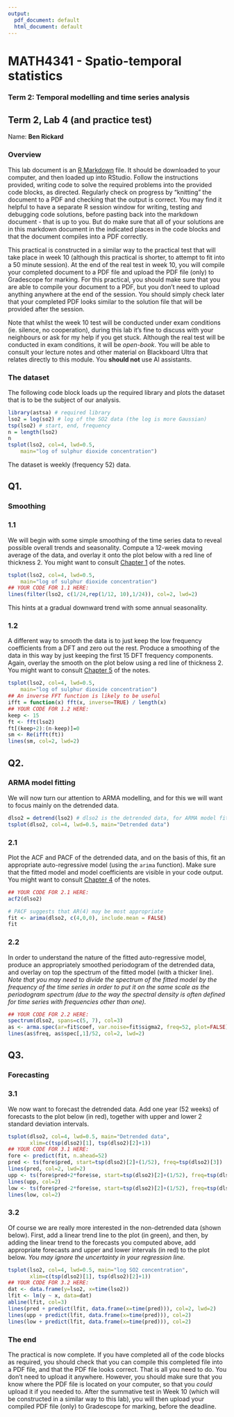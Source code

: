 ```yaml
---
output:
  pdf_document: default
  html_document: default
---
```

# MATH4341 - Spatio-temporal statistics

### Term 2: Temporal modelling and time series analysis

## Term 2, Lab 4 (and practice test)

Name: **Ben Rickard**

### Overview

This lab document is an [R Markdown](https://rmarkdown.rstudio.com/) file. It should be downloaded to your computer, and then loaded up into RStudio. Follow the instructions provided, writing code to solve the required problems into the provided code blocks, as directed. Regularly check on progress by "knitting" the document to a PDF and checking that the output is correct. You may find it helpful to have a separate R session window for writing, testing and debugging code solutions, before pasting back into the markdown document - that is up to you. But do make sure that all of your solutions are in this markdown document in the indicated places in the code blocks and that the document compiles into a PDF correctly.

This practical is constructed in a similar way to the practical test that will take place in week 10 (although this practical is shorter, to attempt to fit into a 50 minute session). At the end of the real test in week 10, you will compile your completed document to a PDF file and upload the PDF file (only) to Gradescope for marking. For this practical, you should make sure that you are able to compile your document to a PDF, but you don't need to upload anything anywhere at the end of the session. You should simply check later that your completed PDF looks similar to the solution file that will be provided after the session.

Note that whilst the week 10 test will be conducted under exam conditions (ie. silence, no cooperation), during this lab it's fine to discuss with your neighbours or ask for my help if you get stuck. Although the real test will be conducted in exam conditions, it will be *open-book*. You will be able to consult your lecture notes and other material on Blackboard Ultra that relates directly to this module. You **should not** use AI assistants.


### The dataset

The following code block loads up the required library and plots the dataset that is to be the subject of our analysis.
```r
library(astsa) # required library
lso2 = log(so2) # log of the SO2 data (the log is more Gaussian)
tsp(lso2) # start, end, frequency
n = length(lso2)
n
tsplot(lso2, col=4, lwd=0.5,
	main="log of sulphur dioxide concentration")
```
The dataset is weekly (frequency 52) data.

## Q1.

### Smoothing

### 1.1

We will begin with some simple smoothing of the time series data to reveal possible overall trends and seasonality. Compute a 12-week moving average of the data, and overlay it onto the plot below with a red line of thickness 2. You might want to consult [Chapter 1](https://darrenjw.github.io/time-series/intro.html) of the notes.
```r
tsplot(lso2, col=4, lwd=0.5,
	main="log of sulphur dioxide concentration")
## YOUR CODE FOR 1.1 HERE:
lines(filter(lso2, c(1/24,rep(1/12, 10),1/24)), col=2, lwd=2)

```
This hints at a gradual downward trend with some annual seasonality.

### 1.2

A different way to smooth the data is to just keep the low frequency coefficients from a DFT and zero out the rest. Produce a smoothing of the data in this way by just keeping the first 15 DFT frequency components. Again, overlay the smooth on the plot below using a red line of thickness 2. You might want to consult [Chapter 5](https://darrenjw.github.io/time-series/spectral.html) of the notes.

```r
tsplot(lso2, col=4, lwd=0.5,
	main="log of sulphur dioxide concentration")
## An inverse FFT function is likely to be useful
ifft = function(x) fft(x, inverse=TRUE) / length(x)
## YOUR CODE FOR 1.2 HERE:
keep <- 15
ft <- fft(lso2)
ft[(keep+2):(n-keep)]=0
sm <- Re(ifft(ft))
lines(sm, col=2, lwd=2)

```

## Q2.

### ARMA model fitting

We will now turn our attention to ARMA modelling, and for this we will want to focus mainly on the detrended data.
```r
dlso2 = detrend(lso2) # dlso2 is the detrended data, for ARMA model fitting
tsplot(dlso2, col=4, lwd=0.5, main="Detrended data")
```

### 2.1

Plot the ACF and PACF of the detrended data, and on the basis of this, fit an appropriate auto-regressive model (using the `arima` function). Make sure that the fitted model and model coefficients are visible in your code output. You might want to consult [Chapter 4](https://darrenjw.github.io/time-series/forecasting.html) of the notes.
```r
## YOUR CODE FOR 2.1 HERE:
acf2(dlso2)

# PACF suggests that AR(4) may be most appropriate
fit <- arima(dlso2, c(4,0,0), include.mean = FALSE)
fit
```

### 2.2

In order to understand the nature of the fitted auto-regressive model, produce an appropriately smoothed periodogram of the detrended data, and overlay on top the spectrum of the fitted model (with a thicker line). *Note that you may need to divide the spectrum of the fitted model by the frequency of the time series in order to put it on the same scale as the periodogram spectrum (due to the way the spectral density is often defined for time series with frequencies other than one).*
```r
## YOUR CODE FOR 2.2 HERE:
spectrum(dlso2, spans=c(5, 7), col=3)
as <- arma.spec(ar=fit$coef, var.noise=fit$sigma2, freq=52, plot=FALSE)
lines(as$freq, as$spec[,1]/52, col=2, lwd=2)
```

## Q3.

### Forecasting

### 3.1

We now want to forecast the detrended data. Add one year (52 weeks) of forecasts to the plot below (in red), together with upper and lower 2 standard deviation intervals.
```r
tsplot(dlso2, col=4, lwd=0.5, main="Detrended data",
       xlim=c(tsp(dlso2)[1], tsp(dlso2)[2]+1))
## YOUR CODE FOR 3.1 HERE:
fore <- predict(fit, n.ahead=52)
pred <- ts(fore$pred, start=tsp(dlso2)[2]+(1/52), freq=tsp(dlso2)[3])
lines(pred, col=2, lwd=2)
upp <- ts(fore$pred+2*fore$se, start=tsp(dlso2)[2]+(1/52), freq=tsp(dlso2)[3])
lines(upp, col=2)
low <- ts(fore$pred-2*fore$se, start=tsp(dlso2)[2]+(1/52), freq=tsp(dlso2)[3])
lines(low, col=2)

```

### 3.2

Of course we are really more interested in the non-detrended data (shown below). First, add a linear trend line to the plot (in green), and then, by adding the linear trend to the forecasts you computed above, add appropriate forecasts and upper and lower intervals (in red) to the plot below. *You may ignore the uncertainty in your regression line.*
```r
tsplot(lso2, col=4, lwd=0.5, main="log SO2 concentration",
       xlim=c(tsp(dlso2)[1], tsp(dlso2)[2]+1))
## YOUR CODE FOR 3.2 HERE:
dat <- data.frame(y=lso2, x=time(lso2))
lfit <- lm(y ~ x, data=dat)
abline(lfit, col=3)
lines(pred + predict(lfit, data.frame(x=time(pred))), col=2, lwd=2)
lines(upp + predict(lfit, data.frame(x=time(pred))), col=2)
lines(low + predict(lfit, data.frame(x=time(pred))), col=2)
```

### The end

The practical is now complete. If you have completed all of the code blocks as required, you should check that you can compile this completed file into a PDF file, and that the PDF file looks correct. That is all you need to do. You don't need to upload it anywhere. However, you should make sure that you know where the PDF file is located on your computer, so that you *could* upload it if you needed to. After the summative test in Week 10 (which will be constructed in a similar way to this lab), you will then upload your compiled PDF file (only) to Gradescope for marking, before the deadline.

